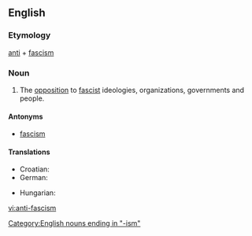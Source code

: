 {{wikipedia}}
==English==

===Etymology===
[[anti]] + [[fascism]]

===Noun===
{{infl|en|noun}}

# The [[opposition]] to [[fascist]] ideologies, organizations, governments and people.

====Antonyms====
* [[fascism]]

====Translations====
{{trans-top|the opposition to fascist ideologies}}
* Croatian: {{t-|hr|antifašizam|m}}
* German: {{t-|de|Antifaschismus|m}}
{{trans-mid}}
* Hungarian: {{t|hu|antifasizmus}}
{{trans-bottom}}

[[Category:English nouns ending in "-ism"]]

[[vi:anti-fascism]]